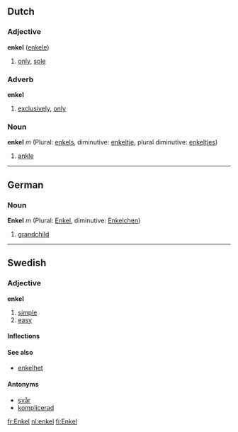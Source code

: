 ==Dutch==
===Adjective===
'''enkel''' ([[enkele]])

#[[only]], [[sole]]

===Adverb===
'''enkel'''

#[[exclusively]], [[only]]

===Noun===
'''enkel''' ''m'' (Plural: [[enkels]], diminutive: [[enkeltje]], plural diminutive: [[enkeltjes]])

#[[ankle]]

----
==German==
===Noun===
'''Enkel''' ''m'' (Plural: [[Enkel]], diminutive: [[Enkelchen]])

#[[grandchild]]

----
==Swedish==

===Adjective===
'''enkel'''
#[[simple]]
#[[easy]]

====Inflections====
{{sv-adj|enkel|enkelt|enkle|enkla|enklare|enklaste|enklaste|enklast}}

====See also====
*[[enkelhet]]

====Antonyms====
*[[svår]]
*[[komplicerad]]

[[fr:Enkel]]
[[nl:enkel]]
[[fi:Enkel]]